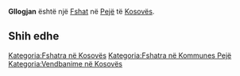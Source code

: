 {{Fshat në Kosovës
 | Emri                = Gllogjan
| sqi_N_name = Gllogjan
| sqi_N_FULL_NAME_RO = Gllogjan
| sqi_N_FULL_NAME_ND_RO = Gllogjan
| sqi_N_SORT_NAME_RG = GLLOGJAN
| sqi_N_FULL_NAME_RG = Gllogjan
| sqi_N_FULL_NAME_ND_RG = Gllogjan
| sqi_V_name = Gllogjan
| sqi_V_FULL_NAME_RO = Gllogjan
| sqi_V_FULL_NAME_ND_RO = Gllogjan
| sqi_V_SORT_NAME_RG = GLLOGJAN
| sqi_V_FULL_NAME_RG = Gllogjan
| sqi_V_FULL_NAME_ND_RG = Gllogjan
| srp_N_name = Glođane
| srp_N_FULL_NAME_RO = Glođane
| srp_N_FULL_NAME_ND_RO = Glodane
| srp_N_SORT_NAME_RG = GLODANE
| srp_N_FULL_NAME_RG = Glođane
| srp_N_FULL_NAME_ND_RG = Glodane
| srp_NS_name = Глођане
| srp_NS_FULL_NAME_RO = Глођане
| srp_NS_FULL_NAME_ND_RO = Глођане
| srp_NS_SORT_NAME_RG = ГЛОЂАНЕ
| srp_NS_FULL_NAME_RG = Глођане
| srp_NS_FULL_NAME_ND_RG = Глођане
| std_V_name = Glodjane
| std_V_FULL_NAME_RO = Glodjane
| std_V_FULL_NAME_ND_RO = Glodjane
| std_V_SORT_NAME_RG = GLODJANE
| std_V_FULL_NAME_RG = Glodjane
| std_V_FULL_NAME_ND_RG = Glodjane

 | Emri (Rasa dhanore) = 
 | Figura              = 
 | Shteti              = Kosovo
 | Komuna              = Pejë
 | Kodi postar         = 
 | Sipërfaqja          = 

 | Popullsia           = 

 | Regj. i popullsisë  = 
 | Dend. e popullsisë  = 
 | Faqja zyrtare       = 
 <!--- Koordinatat ----> 
 | Gjerësia            = 42.565556
 | Gjatësia            = 20.4925
 | Lartësia            = 
}}
'''Gllogjan''' është një [[Fshat]] në [[Pejë]] të [[Kosovës]].

<!-- == Gjeografia == -->
<!-- == Historia == -->
<!-- == Demografia == -->
== Shih edhe ==
{{Komuna Pejë}}
{{Kosovo-Administrata-Cung}}

[[Kategoria:Fshatra në Kosovës]]
[[Kategoria:Fshatra në Kommunes Pejë]]
[[Kategoria:Vendbanime në Kosovës]]